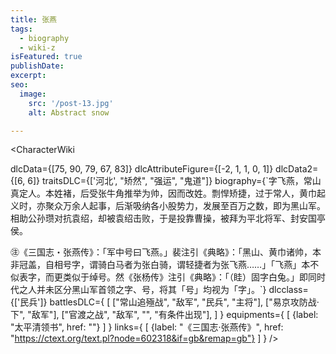 ```yaml
---
title: 张燕
tags:
  - biography
  - wiki-z
isFeatured: true
publishDate:
excerpt:
seo:
  image:
    src: '/post-13.jpg'
    alt: Abstract snow

---
```



<CharacterWiki

  dlcData={[75, 90, 79, 67, 83]}
  dlcAttributeFigure={[-2, 1, 1, 0, 1]}
  dlcData2={[6, 6]}
  traitsDLC={['河北', "矫然", "强运", "鬼道"]}
  biography={`字飞燕，常山真定人。本姓褚，后受张牛角推举为帅，因而改姓。剽悍矫捷，过于常人，黄巾起义时，亦聚众万余人起事，后渐吸纳各小股势力，发展至百万之数，即为黑山军。相助公孙瓒对抗袁绍，却被袁绍击败，于是投靠曹操，被拜为平北将军、封安国亭侯。

㊟《三国志・张燕传》：「军中号曰飞燕。」裴注引《典略》：「黑山、黄巾诸帅，本非冠盖，自相号字，谓骑白马者为张白骑，谓轻捷者为张飞燕……」「飞燕」本不似表字，而更类似于绰号。然《张杨传》注引《典略》：「（眭）固字白兔。」即同时代之人并未区分黑山军首领之字、号，将其「号」均视为「字」。`}
  dlcclass={['民兵']}
  battlesDLC={
    [
      ["常山追殛战", "敌军", "民兵", "主将"],
      ["易京攻防战·下", "敌军"],
      ["官渡之战", "敌军", "", "有条件出现"],
    ]
  }
  equipments={
    [
      {label: "太平清领书", href: ""}
    ]
  }
  links={
    [
      {label: "《三国志·张燕传》", href: "https://ctext.org/text.pl?node=602318&if=gb&remap=gb"}
    ]
  }
/>
